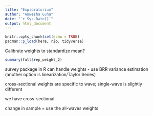 ```yaml
---
title: "Exploratorium"
author: "Anwesha Guha"
date: "`r Sys.Date()`"
output: html_document
---
```


```r
knitr::opts_chunk$set(echo = TRUE)
pacman::p_load(here, rio, tidyverse)
```


Calibrate weights to standardize mean?
```r
summary(full$rep_weight_2)
```


survey package in R can handle weights
- use BRR variance estimation (another option is linearization/Taylor Series)

cross-sectional weights are specific to wave; single-wave is slightly different

we have cross-sectional

change in sample = use the all-waves weights